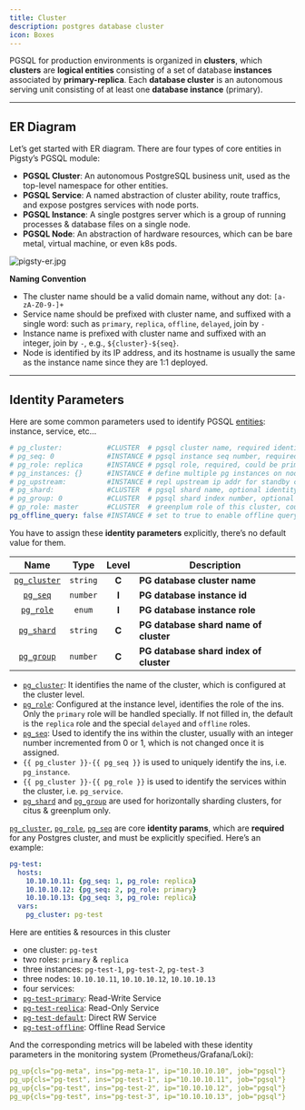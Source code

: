 ```yaml
---
title: Cluster
description: postgres database cluster
icon: Boxes
---
```



PGSQL for production environments is organized in **clusters**, which **clusters** are **logical entities** consisting of a set of database **instances** associated by **primary-replica**. Each **database cluster** is an autonomous serving unit consisting of at least one **database instance** (primary).

------

## ER Diagram

Let’s get started with ER diagram. There are four types of core entities in Pigsty’s PGSQL module:

- **PGSQL Cluster**: An autonomous PostgreSQL business unit, used as the top-level namespace for other entities.
- **PGSQL Service**: A named abstraction of cluster ability, route traffics, and expose postgres services with node ports.
- **PGSQL Instance**: A single postgres server which is a group of running processes & database files on a single node.
- **PGSQL Node**: An abstraction of hardware resources, which can be bare metal, virtual machine, or even k8s pods.

![pigsty-er.jpg](https://pigsty.io/img/pigsty/er.jpg)

**Naming Convention**

- The cluster name should be a valid domain name, without any dot: `[a-zA-Z0-9-]+`
- Service name should be prefixed with cluster name, and suffixed with a single word: such as `primary`, `replica`, `offline`, `delayed`, join by `-`
- Instance name is prefixed with cluster name and suffixed with an integer, join by `-`, e.g., `${cluster}-${seq}`.
- Node is identified by its IP address, and its hostname is usually the same as the instance name since they are 1:1 deployed.

------

## Identity Parameters

Here are some common parameters used to identify PGSQL [entities](https://pigsty.io/docs/pgsql/concept/#er-diagram): instance, service, etc…

```yaml
# pg_cluster:           #CLUSTER  # pgsql cluster name, required identity parameter
# pg_seq: 0             #INSTANCE # pgsql instance seq number, required identity parameter
# pg_role: replica      #INSTANCE # pgsql role, required, could be primary,replica,offline
# pg_instances: {}      #INSTANCE # define multiple pg instances on node in `{port:ins_vars}` format
# pg_upstream:          #INSTANCE # repl upstream ip addr for standby cluster or cascade replica
# pg_shard:             #CLUSTER  # pgsql shard name, optional identity for sharding clusters
# pg_group: 0           #CLUSTER  # pgsql shard index number, optional identity for sharding clusters
# gp_role: master       #CLUSTER  # greenplum role of this cluster, could be master or segment
pg_offline_query: false #INSTANCE # set to true to enable offline query on this instance
```

You have to assign these **identity parameters** explicitly, there’s no default value for them.

|                             Name                             |   Type   | Level | Description                            |
| :----------------------------------------------------------: | :------: | :---: | -------------------------------------- |
| [`pg_cluster`](https://pigsty.io/docs/pgsql/param/#pg_cluster) | `string` | **C** | **PG database cluster name**           |
|    [`pg_seq`](https://pigsty.io/docs/pgsql/param/#pg_seq)    | `number` | **I** | **PG database instance id**            |
|   [`pg_role`](https://pigsty.io/docs/pgsql/param/#pg_role)   |  `enum`  | **I** | **PG database instance role**          |
|  [`pg_shard`](https://pigsty.io/docs/pgsql/param/#pg_shard)  | `string` | **C** | **PG database shard name of cluster**  |
|  [`pg_group`](https://pigsty.io/docs/pgsql/param/#pg_group)  | `number` | **C** | **PG database shard index of cluster** |

- [`pg_cluster`](https://pigsty.io/docs/pgsql/param/#pg_cluster): It identifies the name of the cluster, which is configured at the cluster level.
- [`pg_role`](https://pigsty.io/docs/pgsql/param/#pg_role): Configured at the instance level, identifies the role of the ins. Only the `primary` role will be handled specially. If not filled in, the default is the `replica` role and the special `delayed` and `offline` roles.
- [`pg_seq`](https://pigsty.io/docs/pgsql/param/#pg_seq): Used to identify the ins within the cluster, usually with an integer number incremented from 0 or 1, which is not changed once it is assigned.
- `{{ pg_cluster }}-{{ pg_seq }}` is used to uniquely identify the ins, i.e. `pg_instance`.
- `{{ pg_cluster }}-{{ pg_role }}` is used to identify the services within the cluster, i.e. `pg_service`.
- [`pg_shard`](https://pigsty.io/docs/pgsql/param/#pg_shard) and [`pg_group`](https://pigsty.io/docs/pgsql/param/#pg_group) are used for horizontally sharding clusters, for citus & greenplum only.

[`pg_cluster`](https://pigsty.io/docs/pgsql/param/#pg_cluster), [`pg_role`](https://pigsty.io/docs/pgsql/param/#pg_role), [`pg_seq`](https://pigsty.io/docs/pgsql/param/#pg_seq) are core **identity params**, which are **required** for any Postgres cluster, and must be explicitly specified. Here’s an example:

```yaml
pg-test:
  hosts:
    10.10.10.11: {pg_seq: 1, pg_role: replica}
    10.10.10.12: {pg_seq: 2, pg_role: primary}
    10.10.10.13: {pg_seq: 3, pg_role: replica}
  vars:
    pg_cluster: pg-test
```

Here are entities & resources in this cluster

- one cluster: `pg-test`
- two roles: `primary` & `replica`
- three instances: `pg-test-1`, `pg-test-2`, `pg-test-3`
- three nodes: `10.10.10.11`, `10.10.10.12`, `10.10.10.13`
- four services:
- [`pg-test-primary`](https://pigsty.io/docs/pgsql/svc/#primary-service): Read-Write Service
- [`pg-test-replica`](https://pigsty.io/docs/pgsql/svc/#replica-service): Read-Only Service
- [`pg-test-default`](https://pigsty.io/docs/pgsql/svc/#default-service): Direct RW Service
- [`pg-test-offline`](https://pigsty.io/docs/pgsql/svc/#offline-service): Offline Read Service

And the corresponding metrics will be labeled with these identity parameters in the monitoring system (Prometheus/Grafana/Loki):

```yaml
pg_up{cls="pg-meta", ins="pg-meta-1", ip="10.10.10.10", job="pgsql"}
pg_up{cls="pg-test", ins="pg-test-1", ip="10.10.10.11", job="pgsql"}
pg_up{cls="pg-test", ins="pg-test-2", ip="10.10.10.12", job="pgsql"}
pg_up{cls="pg-test", ins="pg-test-3", ip="10.10.10.13", job="pgsql"}
```